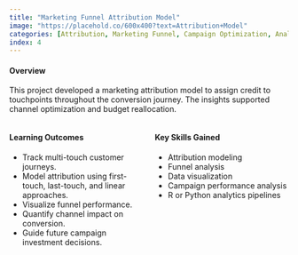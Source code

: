 ```yaml
---
title: "Marketing Funnel Attribution Model"
image: "https://placehold.co/600x400?text=Attribution+Model"
categories: [Attribution, Marketing Funnel, Campaign Optimization, Analytics Modeling, Data Science]
index: 4
---
```


#### **Overview**  
This project developed a marketing attribution model to assign credit to touchpoints throughout the conversion journey. The insights supported channel optimization and budget reallocation.

::: {.columns}
::: {.column width="50%"}
#### **Learning Outcomes**  
- Track multi-touch customer journeys.  
- Model attribution using first-touch, last-touch, and linear approaches.  
- Visualize funnel performance.  
- Quantify channel impact on conversion.  
- Guide future campaign investment decisions.
:::
::: {.column width="50%"}
#### **Key Skills Gained**  
- Attribution modeling  
- Funnel analysis  
- Data visualization  
- Campaign performance analysis  
- R or Python analytics pipelines
:::
:::